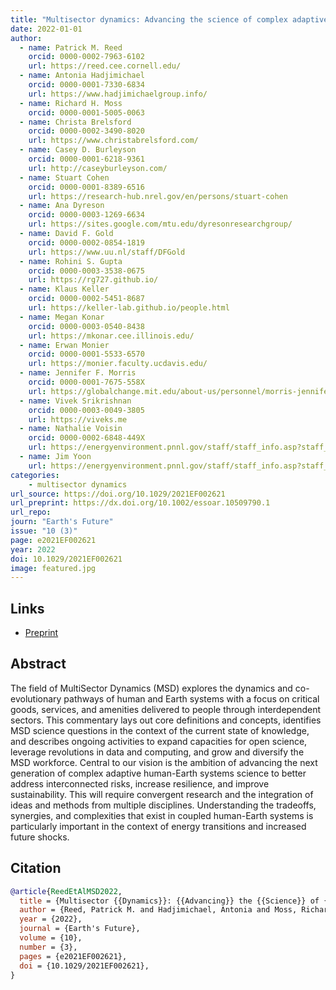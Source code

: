 ```yaml
---
title: "Multisector dynamics: Advancing the science of complex adaptive human-Earth systems"
date: 2022-01-01
author: 
  - name: Patrick M. Reed
    orcid: 0000-0002-7963-6102
    url: https://reed.cee.cornell.edu/
  - name: Antonia Hadjimichael
    orcid: 0000-0001-7330-6834
    url: https://www.hadjimichaelgroup.info/
  - name: Richard H. Moss
    orcid: 0000-0001-5005-0063
  - name: Christa Brelsford
    orcid: 0000-0002-3490-8020
    url: https://www.christabrelsford.com/
  - name: Casey D. Burleyson
    orcid: 0000-0001-6218-9361
    url: http://caseyburleyson.com/
  - name: Stuart Cohen
    orcid: 0000-0001-8389-6516
    url: https://research-hub.nrel.gov/en/persons/stuart-cohen
  - name: Ana Dyreson
    orcid: 0000-0003-1269-6634
    url: https://sites.google.com/mtu.edu/dyresonresearchgroup/
  - name: David F. Gold
    orcid: 0000-0002-0854-1819
    url: https://www.uu.nl/staff/DFGold
  - name: Rohini S. Gupta
    orcid: 0000-0003-3538-0675
    url: https://rg727.github.io/
  - name: Klaus Keller
    orcid: 0000-0002-5451-8687
    url: https://keller-lab.github.io/people.html
  - name: Megan Konar
    orcid: 0000-0003-0540-8438
    url: https://mkonar.cee.illinois.edu/
  - name: Erwan Monier
    orcid: 0000-0001-5533-6570
    url: https://monier.faculty.ucdavis.edu/
  - name: Jennifer F. Morris
    orcid: 0000-0001-7675-558X
    url: https://globalchange.mit.edu/about-us/personnel/morris-jennifer
  - name: Vivek Srikrishnan
    orcid: 0000-0003-0049-3805
    url: https://viveks.me
  - name: Nathalie Voisin
    orcid: 0000-0002-6848-449X
    url: https://energyenvironment.pnnl.gov/staff/staff_info.asp?staff_num=2203
  - name: Jim Yoon
    url: https://energyenvironment.pnnl.gov/staff/staff_info.asp?staff_num=3295
categories:
    - multisector dynamics
url_source: https://doi.org/10.1029/2021EF002621
url_preprint: https://dx.doi.org/10.1002/essoar.10509790.1
url_repo: 
journ: "Earth's Future"
issue: "10 (3)"
page: e2021EF002621
year: 2022
doi: 10.1029/2021EF002621
image: featured.jpg
---
```


## Links

- [Preprint](https://dx.doi.org/10.1002/essoar.10509790.1)

## Abstract

The field of MultiSector Dynamics (MSD) explores the dynamics and co-evolutionary pathways of human and Earth systems with a focus on critical goods, services, and amenities delivered to people through interdependent sectors. This commentary lays out core definitions and concepts, identifies MSD science questions in the context of the current state of knowledge, and describes ongoing activities to expand capacities for open science, leverage revolutions in data and computing, and grow and diversify the MSD workforce. Central to our vision is the ambition of advancing the next generation of complex adaptive human-Earth systems science to better address interconnected risks, increase resilience, and improve sustainability. This will require convergent research and the integration of ideas and methods from multiple disciplines. Understanding the tradeoffs, synergies, and complexities that exist in coupled human-Earth systems is particularly important in the context of energy transitions and increased future shocks.

## Citation

```bibtex
@article{ReedEtAlMSD2022,
  title = {Multisector {{Dynamics}}: {{Advancing}} the {{Science}} of {{Complex Adaptive Human-Earth Systems}}},
  author = {Reed, Patrick M. and Hadjimichael, Antonia and Moss, Richard H. and Brelsford, Christa and Burleyson, Casey D. and Cohen, Stuart and Dyreson, Ana and Gold, David F. and Gupta, Rohini S. and Keller, Klaus and Konar, Megan and Monier, Erwan and Morris, Jennifer and Srikrishnan, Vivek and Voisin, Nathalie and Yoon, Jim},
  year = {2022},
  journal = {Earth's Future},
  volume = {10},
  number = {3},
  pages = {e2021EF002621},
  doi = {10.1029/2021EF002621},
}
```
